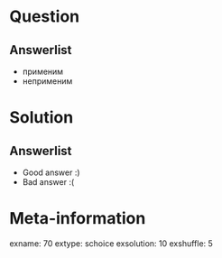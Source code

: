 Question
========


Answerlist
----------
*  применим
*  неприменим

Solution
========

Answerlist
----------
*  Good answer :)
*  Bad answer :(

Meta-information
================
exname: 70
extype: schoice
exsolution: 10
exshuffle: 5
